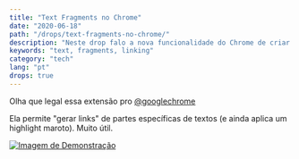 ```yaml
---
title: "Text Fragments no Chrome"
date: "2020-06-18"
path: "/drops/text-fragments-no-chrome/"
description: "Neste drop falo a nova funcionalidade do Chrome de criar Links usando textos de uma página web."
keywords: "text, fragments, linking"
category: "tech"
lang: "pt"
drops: true
---
```



<Drop>

Olha que legal essa extensão pro [@googlechrome](https://twitter.com/googlechrome)

Ela permite "gerar links" de partes específicas de textos (e ainda aplica um highlight maroto). Muito útil.

[![Imagem de Demonstração](https://pbs.twimg.com/card_img/1278616988022120449/4Au4FWAP?format=jpg&name=medium)](https://www.theverge.com/2020/6/18/21295300/google-link-to-text-fragment-chrome-extension-chromium-highlight-scroll-down)

</Drop>
